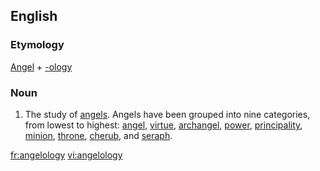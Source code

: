 ==English==
===Etymology===
[[Angel]] + [[-ology]]
===Noun===
#The study of [[angel]]s.  Angels have been grouped into nine categories, from lowest to highest: [[angel]], [[virtue]], [[archangel]], [[power]], [[principality]], [[minion]], [[throne]], [[cherub]], and [[seraph]].

[[fr:angelology]]
[[vi:angelology]]